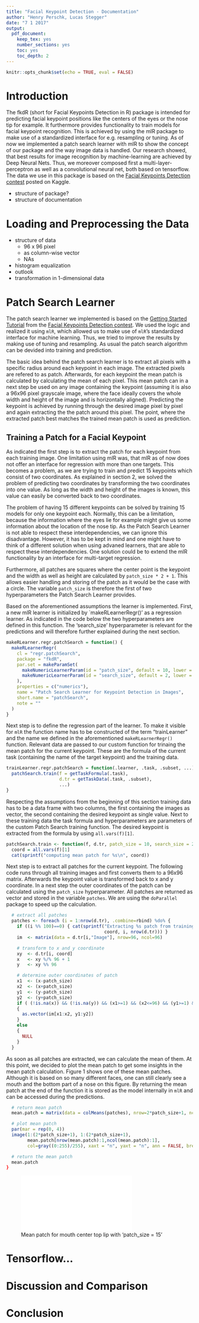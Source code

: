 ```yaml
---
title: "Facial Keypoint Detection - Documentation"
author: "Henry Perschk, Lucas Stegger"
date: "7 1 2017"
output: 
  pdf_document:
    keep_tex: yes
    number_sections: yes
    toc: yes
    toc_depth: 2
---
```


```r
knitr::opts_chunk$set(echo = TRUE, eval = FALSE)
```

# Introduction
The fkdR (short for Facial Keypoints Detection in R) package is intended for predicting facial keypoint positions like the centers of the eyes or the nose tip for example. It furthermore provides functionality to train models for facial keypoint recognition. This is achieved by using the mlR package to make use of a standardized interface for e.g. resampling or tuning. As of now we implemented a patch search learner with mlR to show the concept of our package and the way image data is handled. Our research showed, that best results for image recognition by machine-learning are achieved by Deep Neural Nets. Thus, we moreover composed first a multi-layer-perceptron as well as a convolutional neural net, both based on tensorflow. The data we use in this package is based on the [Facial Keypoints Detection contest](https://www.kaggle.com/c/facial-keypoints-detection) posted on Kaggle.

* structure of package?
* structure of documentation

# Loading and Preprocessing the Data
* structure of data
  + 96 x 96 pixel
  + as column-wise vector
  + NAs 
* histogram equalization
* outlook
* transformation in 1-dimensional data

# Patch Search Learner
The patch search learner we implemented is based on the [Getting Started Tutorial](https://www.kaggle.com/c/facial-keypoints-detection/details/getting-started-with-r) from the [Facial Keypoints Detection contest](https://www.kaggle.com/c/facial-keypoints-detection). We used the logic and realized it using `mlR`, which allowed us to make use of `mlR`'s standardized interface for machine learning. Thus, we tried to improve the results by making use of tuning and resampling. As usual the patch search algorithm can be devided into training and prediction.

The basic idea behind the patch search learner is to extract all pixels with a specific radius around each keypoint in each image. The extracted pixels are refered to as patch. Afterwards, for each keypoint the mean patch is calculated by calculating the mean of each pixel. This mean patch can in a next step be used on any image containing the keypoint (assuming it is also a 96x96 pixel grayscale image, where the face ideally covers the whole width and height of the image and is horizontally aligned). Predicting the keypoint is achieved by running through the desired image pixel by pixel and again extracting the the patch around this pixel. The point, where the extracted patch best matches the trained mean patch is used as prediction.

## Training a Patch for a Facial Keypoint
As indicated the first step is to extract the patch for each keypoint from each training image. One limitation using mlR was, that mlR as of now does not offer an interface for regression with more than one targets. This becomes a problem, as we are trying to train and predict 15 keypoints which consist of two coordinates. As explained in section 2, we solved the problem of predicting two coordinates by transforming the two coordinates into one value. As long as the width and height of the images is known, this value can easily be converted back to two coordinates. 

The problem of having 15 different keypoints can be solved by training 15 models for only one keypoint each. Normally, this can be a limitation, because the information where the eyes lie for example might give us some information about the location of the nose tip. As the Patch Search Learner is not able to respect these interdependencies, we can ignore this disadvantage. However, it has to be kept in mind and one might have to think of a different solution when using advaned learners, that are able to respect these interdependencies. One solution could be to extend the mlR functionality by an interface for multi-target regression.

Furthermore, all patches are squares where the center point is the keypoint and the width as well as height are calculated by `patch_size * 2 + 1`. This allows easier handling and storing of the patch as it would be the case with a circle. The variable `patch_size` is therefore the first of two hyperparameters the Patch Search Learner provides. 

Based on the aforementioned assumptions the learner is implemented. First, a new mlR learner is initialized by `makeRLearnerRegr()' as a regression learner. As indicated in the code below the two hyperparameters are defined in this function. The 'search_size' hyperparameter is relevant for the predictions and will therefore further explained during the next section. 

```r
makeRLearner.regr.patchSearch = function() {
  makeRLearnerRegr(
    cl = "regr.patchSearch",
    package = "fkdR",
    par.set = makeParamSet(
      makeNumericLearnerParam(id = "patch_size", default = 10, lower = 0, tunable = TRUE),
      makeNumericLearnerParam(id = "search_size", default = 2, lower = 1, tunable = TRUE)
    ),
    properties = c("numerics"),
    name = "Patch Search Learner for Keypoint Detection in Images",
    short.name = "patchSearch",
    note = ""
  )
}
```

Next step is to define the regression part of the learner. To make it visible for `mlR` the function name has to be constructed of the term "trainLearner" and the name we defined in the aforementioned `makeRLearnerRegr()` function. Relevant data are passed to our custom function for trinaing the mean patch for the current keypoint. These are the formula of the current task (containing the name of the target keypoint) and the training data.

```r
trainLearner.regr.patchSearch = function(.learner, .task, .subset, ...) {
  patchSearch.train(f = getTaskFormula(.task),
                    d.tr = getTaskData(.task, .subset),
                    ...)
}
```

Respecting the assumptions from the beginning of this section training data has to be a data frame with two columns, the first containing the images as vector, the second containing the desired keypoint as single value. Next to these training data the task formula and hyperparameters are parameters of the custom Patch Search training function. The desired keypoint is extracted from the formula by using `all.vars(f)[1]`.

```r
patchSearch.train <- function(f, d.tr, patch_size = 10, search_size = 2) {
  coord = all.vars(f)[1]
  cat(sprintf("computing mean patch for %s\n", coord))
```

Next step is to extract all patches for the current keypoint. The following code runs through all training images and first converts them to a 96x96 matrix. Afterwards the keypoint value is transformed back to x and y coordinate. In a next step the outer coordinates of the patch can be calculated using the `patch_size` hyperparameter. All patches are returned as vector and stored in the variable `patches`. We are using the `doParallel` package to speed up the calculation.

```r
  # extract all patches
  patches <- foreach (i = 1:nrow(d.tr), .combine=rbind) %do% {
    if ((i %% 100)==0) { cat(sprintf("Extracting %s patch from training image %d/%d\n", 
                                     coord, i, nrow(d.tr))) }
    im  <- matrix(data = d.tr[i,"Image"], nrow=96, ncol=96)

    # transform to x and y coordinate
    xy  <- d.tr[i, coord]
    x   <- xy %/% 96 + 1
    y   <- xy %% 96

    # determine outer coordinates of patch
    x1  <- (x-patch_size)
    x2  <- (x+patch_size)
    y1  <- (y-patch_size)
    y2  <- (y+patch_size)
    if ( (!is.na(x)) && (!is.na(y)) && (x1>=1) && (x2<=96) && (y1>=1) && (y2<=96) )
    {
      as.vector(im[x1:x2, y1:y2])
    }
    else
    {
      NULL
    }
  }
```

As soon as all patches are extracted, we can calculate the mean of them. At this point, we decided to plot the mean patch to get some insights in the mean patch calculation. Figure 1 shows one of these mean patches. Although it is based on so many different faces, one can still clearly see a mouth and the bottom part of a nose on this figure. By returning the mean patch at the end of the function it is stored as the model internally in `mlR` and can be accessed during the predictions. 

```r
  # return mean patch
  mean.patch = matrix(data = colMeans(patches), nrow=2*patch_size+1, ncol=2*patch_size+1)

  # plot mean patch
  par(mar = rep(0, 4))
  image(1:(2*patch_size+1), 1:(2*patch_size+1),
        mean.patch[nrow(mean.patch):1,ncol(mean.patch):1],
        col=gray((0:255)/255), xaxt = "n", yaxt = "n", ann = FALSE, breaks = 0:256)

  # return the mean patch
  mean.patch
}
```


![Mean patch for mouth center top lip with 'patch_size = 15'](figures/mouth_15.pdf)

# Tensorflow...


# Discussion and Comparison

# Conclusion
